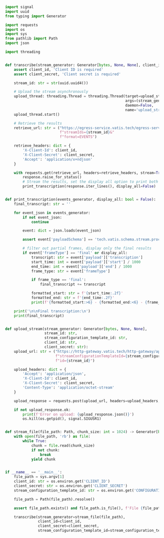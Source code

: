 ```python transcribe.py
import signal
import uuid
from typing import Generator

import requests
import os
import sys
from pathlib import Path
import json

import threading


def transcribe(stream_generator: Generator[bytes, None, None], client_id: str, client_secret: str, stream_configuration_template_id: str):
    assert client_id, 'Client ID is required'
    assert client_secret, 'Client secret is required'

    stream_id: str = str(uuid.uuid4())

    # Upload the stream asynchronously
    upload_thread: threading.Thread = threading.Thread(target=upload_stream,
                                                       args=(stream_generator, stream_id, stream_configuration_template_id, client_id, client_secret),
                                                       daemon=False,
                                                       name='upload_stream')
    upload_thread.start()

    # Retrieve the results
    retrieve_url: str = ("https://egress-service.vatis.tech/egress-service/api/v1/egress/live?"
                         f"streamIds={stream_id}&"
                         f"format=EVENTS")

    retrieve_headers: dict = {
        'X-Client-Id': client_id,
        'X-Client-Secret': client_secret,
        'Accept': 'application/x+ndjson'
    }

    with requests.get(retrieve_url, headers=retrieve_headers, stream=True) as response:
        response.raise_for_status()
        # Stream the results, set the display all option to print both partial and final results
        print_transcription(response.iter_lines(), display_all=False)


def print_transcription(events_generator, display_all: bool = False):
    final_transcript: str = ''

    for event_json in events_generator:
        if not event_json:
            continue

        event: dict = json.loads(event_json)

        assert event['payloadSchema'] == 'tech.vatis.schema.stream.processor.messages.transcription.TranscriptionResponseDto', f'Not a transcription event: {event}'

        # filter out partial frames, display only the final results
        if event['frameType'] == 'final' or display_all:
            transcript: str = event['payload']['transcription']
            start_time: int = event['payload']['start'] / 1000
            end_time: int = event['payload']['end'] / 1000
            frame_type: str = event['frameType']

            if frame_type == 'final':
                final_transcript += transcript

            formatted_start: str = f'{start_time:.2f}'
            formatted_end: str = f'{end_time:.2f}'
            print(f'{formatted_start:>6} - {formatted_end:<6} - {frame_type:<7}: {transcript}')

    print('\n\nFinal transcription:\n')
    print(final_transcript)


def upload_stream(stream_generator: Generator[bytes, None, None],
                  stream_id: str,
                  stream_configuration_template_id: str,
                  client_id: str,
                  client_secret: str):
    upload_url: str = ("https://http-gateway.vatis.tech/http-gateway/api/v1/upload?"
                       f"streamConfigurationTemplateId={stream_configuration_template_id}&"
                       f"id={stream_id}")

    upload_headers: dict = {
        'Accept': 'application/json',
        'X-Client-Id': client_id,
        'X-Client-Secret': client_secret,
        'Content-Type': 'application/octet-stream'
    }

    upload_response = requests.post(upload_url, headers=upload_headers, data=stream_generator)

    if not upload_response.ok:
        print(f'Error on upload: {upload_response.json()}')
        os.kill(os.getpid(), signal.SIGUSR1)


def stream_file(file_path: Path, chunk_size: int = 1024) -> Generator[bytes, None, None]:
    with open(file_path, 'rb') as file:
        while True:
            chunk = file.read(chunk_size)
            if not chunk:
                break
            yield chunk


if __name__ == '__main__':
    file_path = sys.argv[1]
    client_id: str = os.environ.get('CLIENT_ID')
    client_secret: str = os.environ.get('CLIENT_SECRET')
    stream_configuration_template_id: str = os.environ.get('CONFIGURATION_ID')

    file_path = Path(file_path).resolve()

    assert file_path.exists() and file_path.is_file(), f'File {file_path} does not exist or is not a file'

    transcribe(stream_generator=stream_file(file_path),
               client_id=client_id,
               client_secret=client_secret,
               stream_configuration_template_id=stream_configuration_template_id)

```